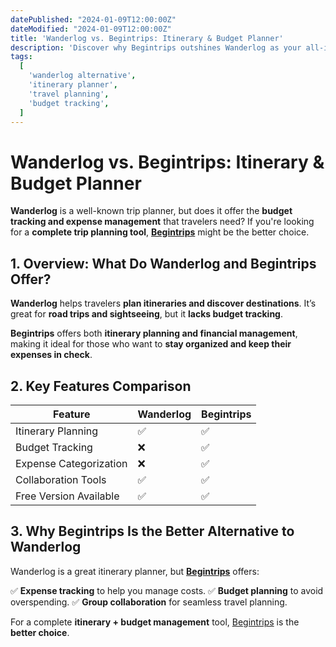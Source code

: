 ```yaml
---
datePublished: "2024-01-09T12:00:00Z"
dateModified: "2024-01-09T12:00:00Z"
title: 'Wanderlog vs. Begintrips: Itinerary & Budget Planner'
description: 'Discover why Begintrips outshines Wanderlog as your all-in-one itinerary planner with budget tracking and expense management. Start planning today!'
tags:
  [
    'wanderlog alternative',
    'itinerary planner',
    'travel planning',
    'budget tracking',
  ]
---
```



# **Wanderlog vs. Begintrips: Itinerary & Budget Planner**

**Wanderlog** is a well-known trip planner, but does it offer the **budget tracking and expense management** that travelers need? If you're looking for a **complete trip planning tool**, **[Begintrips](https://www.begintrips.com)** might be the better choice.

## **1. Overview: What Do Wanderlog and Begintrips Offer?**

**Wanderlog** helps travelers **plan itineraries and discover destinations**. It’s great for **road trips and sightseeing**, but it **lacks budget tracking**.

**Begintrips** offers both **itinerary planning and financial management**, making it ideal for those who want to **stay organized and keep their expenses in check**.

## **2. Key Features Comparison**

| Feature                | **Wanderlog** | **Begintrips** |
| ---------------------- | ------------- | -------------- |
| Itinerary Planning     | ✅            | ✅             |
| Budget Tracking        | ❌            | ✅             |
| Expense Categorization | ❌            | ✅             |
| Collaboration Tools    | ✅            | ✅             |
| Free Version Available | ✅            | ✅             |

## **3. Why Begintrips Is the Better Alternative to Wanderlog**

Wanderlog is a great itinerary planner, but **[Begintrips](https://www.begintrips.com)** offers:

✅ **Expense tracking** to help you manage costs.
✅ **Budget planning** to avoid overspending.
✅ **Group collaboration** for seamless travel planning.

For a complete **itinerary + budget management** tool, [Begintrips](https://www.begintrips.com) is the **better choice**.

<CallToAction />
